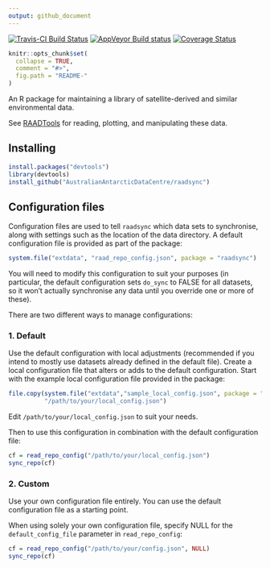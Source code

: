 ```yaml
---
output: github_document
---
```


[![Travis-CI Build Status](https://travis-ci.org/AustralianAntarcticDataCentre/raadsync.svg?branch=master)](https://travis-ci.org/AustralianAntarcticDataCentre/raadsync)
[![AppVeyor Build status](https://ci.appveyor.com/api/projects/status/77r060pgr0a6vd55?svg=true)](https://ci.appveyor.com/project/AustralianAntarcticDataCentre/raadsync)
[![Coverage Status](https://img.shields.io/codecov/c/github/AustralianAntarcticDataCentre/raadsync/master.svg)](https://codecov.io/github/AustralianAntarcticDataCentre/raadsync?branch=master)

<!-- README.md is generated from README.Rmd. Please edit that file -->

```r
knitr::opts_chunk$set(
  collapse = TRUE,
  comment = "#>",
  fig.path = "README-"
)
```



An R package for maintaining a library of satellite-derived and similar environmental data.

See [RAADTools](https://github.com/AustralianAntarcticDivision/raadtools) for reading, plotting, and manipulating these data.

## Installing

```r
install.packages("devtools")
library(devtools)
install_github("AustralianAntarcticDataCentre/raadsync")
```

## Configuration files

Configuration files are used to tell `raadsync` which data sets to synchronise, along with settings such as the location of the data directory. A default configuration file is provided as part of the package:

```r
system.file("extdata", "raad_repo_config.json", package = "raadsync")
```

You will need to modify this configuration to suit your purposes (in particular, the default configuration sets `do_sync` to FALSE for all datasets, so it won't actually synchronise any data until you override one or more of these).

There are two different ways to manage configurations:

### 1. Default

Use the default configuration with local adjustments (recommended if you intend to mostly use datasets already defined in the default file). Create a local configuration file that alters or adds to the default configuration. Start with the example local configuration file provided in the package:

```r
file.copy(system.file("extdata","sample_local_config.json", package = "raadsync"),
          "/path/to/your/local_config.json")
```

Edit `/path/to/your/local_config.json` to suit your needs.

Then to use this configuration in combination with the default configuration file:

```r
cf = read_repo_config("/path/to/your/local_config.json")
sync_repo(cf)
```


### 2. Custom

Use your own configuration file entirely. You can use the default configuration file as a starting point.

  When using solely your own configuration file, specify NULL for the `default_config_file` parameter in `read_repo_config`:

```r
cf = read_repo_config("/path/to/your/config.json", NULL)
sync_repo(cf)
```
